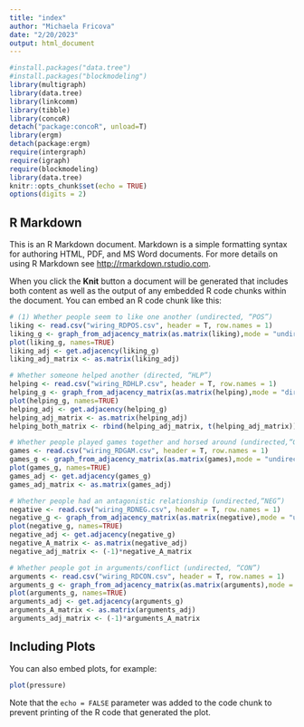 ```yaml
---
title: "index"
author: "Michaela Fricova"
date: "2/20/2023"
output: html_document
---
```


```r
#install.packages("data.tree")
#install.packages("blockmodeling")
library(multigraph)
library(data.tree)
library(linkcomm)
library(tibble)
library(concoR)
detach("package:concoR", unload=T)
library(ergm)
detach(package:ergm)
require(intergraph)
require(igraph)
require(blockmodeling)
library(data.tree)
knitr::opts_chunk$set(echo = TRUE)
options(digits = 2)
```

## R Markdown

This is an R Markdown document. Markdown is a simple formatting syntax for authoring HTML, PDF, and MS Word documents. For more details on using R Markdown see <http://rmarkdown.rstudio.com>.

When you click the **Knit** button a document will be generated that includes both content as well as the output of any embedded R code chunks within the document. You can embed an R code chunk like this:

```r
# (1) Whether people seem to like one another (undirected, “POS”)
liking <- read.csv("wiring_RDPOS.csv", header = T, row.names = 1)
liking_g <- graph_from_adjacency_matrix(as.matrix(liking),mode = "undirected")
plot(liking_g, names=TRUE)
liking_adj <- get.adjacency(liking_g)
liking_adj_matrix <- as.matrix(liking_adj)

# Whether someone helped another (directed, “HLP”)
helping <- read.csv("wiring_RDHLP.csv", header = T, row.names = 1)
helping_g <- graph_from_adjacency_matrix(as.matrix(helping),mode = "directed")
plot(helping_g, names=TRUE)
helping_adj <- get.adjacency(helping_g)
helping_adj_matrix <- as.matrix(helping_adj)
helping_both_matrix <- rbind(helping_adj_matrix, t(helping_adj_matrix)) 

# Whether people played games together and horsed around (undirected,“GAM”)
games <- read.csv("wiring_RDGAM.csv", header = T, row.names = 1)
games_g <- graph_from_adjacency_matrix(as.matrix(games),mode = "undirected")
plot(games_g, names=TRUE)
games_adj <- get.adjacency(games_g)
games_adj_matrix <- as.matrix(games_adj)

# Whether people had an antagonistic relationship (undirected,“NEG”)
negative <- read.csv("wiring_RDNEG.csv", header = T, row.names = 1)
negative_g <- graph_from_adjacency_matrix(as.matrix(negative),mode = "undirected")
plot(negative_g, names=TRUE)
negative_adj <- get.adjacency(negative_g)
negative_A_matrix <- as.matrix(negative_adj)
negative_adj_matrix <- (-1)*negative_A_matrix

# Whether people got in arguments/conflict (undirected, “CON”)
arguments <- read.csv("wiring_RDCON.csv", header = T, row.names = 1)
arguments_g <- graph_from_adjacency_matrix(as.matrix(arguments),mode = "undirected")
plot(arguments_g, names=TRUE)
arguments_adj <- get.adjacency(arguments_g)
arguments_A_matrix <- as.matrix(arguments_adj)
arguments_adj_matrix <- (-1)*arguments_A_matrix
```

## Including Plots

You can also embed plots, for example:

```r
plot(pressure)
```

Note that the `echo = FALSE` parameter was added to the code chunk to prevent printing of the R code that generated the plot.
